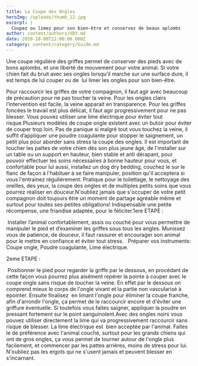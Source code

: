 ```yaml
---
title: La Coupe des Ongles
heroImg: /uploads/thumb_12.jpg
excerpt: |
  Coupez ou limez pour son bien-être et conservez de beaux aplombs
author: content/authors/VDV.md
date: 2020-10-08T22:00:00.000Z
category: content/category/Guide.md
---
```


Une coupe régulière des griffes permet de conserver des pieds avec de bons aplombs, et une liberté de mouvement pour votre animal. Si votre chien fait du bruit avec ses ongles lorsqu'il marche sur une surface dure, il est temps de lui couper ou de  lui limer les ongles pour son bien-être.

Pour raccourcir les griffes de votre compagnon, il faut agir avec beaucoup de précaution pour ne pas toucher la veine. Pour les ongles clairs l’intervention est facile, la veine apparait en transparence. Pour les griffes foncées le travail est plus délicat, il faut agir progressivement pour ne pas blesser. Vous pouvez utiliser une lime électrique pour éviter tout risque.Plusieurs modèles de coupe ongle existent avec un butoir pour éviter de couper trop loin. Pas de panique si malgré tout vous touchez la veine, il suffit d’appliquer une poudre coagulante pour stopper le saignement, un petit plus pour aborder sans stress la coupe des ongles. Il est important de toucher les pattes de votre chien dès son plus jeune âge, de l'installer sur un table ou un support en hauteur, bien stable et anti dérapant, pour pouvoir effectuer les soins nécessaires à bonne hauteur pour vous, et confortable pour lui aussi, installez un dog dry bedding, couchez le sur le flanc de façon à l'habituer à se faire manipuler, position qu'il acceptera si vous l'entrainez régulièrement. Pratique pour le toilettage, le nettoyage des oreilles, des yeux, la coupe des ongles et de multiples petits soins que vous pourrez réaliser en douceur.N'oubliez jamais que s'occuper de votre petit compagnon doit toujours être un moment de partage agréable même et surtout pour toutes ses petites obligations! Indispensable une petite récompense, une friandise adaptée, pour le féliciter.1ere ETAPE : 

 Installer l’animal confortablement, assis ou couché pour vous permettre de manipuler le pied et d’examiner les griffes sous tous les angles. Munissez vous de patience, de douceur, il faut rassurer et encourager son animal pour le mettre en confiance et éviter tout stress. 
 Préparer vos instruments: Coupe ongle, Poudre coagulante, Lime électrique. 


2eme ETAPE : 

 Positionner le pied pour regarder la griffe par le dessous, en procédant de cette façon vous pourrez plus aisément repérer la pointe à couper avec le coupe ongle sans risque de toucher la veine. En effet par le dessous on comprend mieux le corps de l'ongle vivant et la partie non vascularisé à épointer. Ensuite finalisez  en limant l'ongle pour éliminer la coupe franche, afin d'arrondir l'ongle, ça permet de le raccourcir encore et d'éviter une griffure éventuelle. Si toutefois vous faites saigner, appliquer la poudre en pressant fortement sur le point sanguinolent.Avec des ongles noirs vous pouvez utiliser directement la lime qui va progressivement raccourcir sans risque de blesser. La lime électrique est  bien acceptée par l'animal. Faites le de préférence avec l'animal couché, surtout pour les grands chiens qui ont de gros ongles, ça vous permet de tourner autour de l'ongle plus facilement, et commencer par les pattes arrières, moins de stress pour lui. N'oubliez pas les ergots qui ne s'usent jamais et peuvent blesser en s'incarnant.
     



